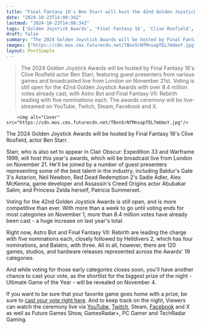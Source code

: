 ```yaml
---
title: "Final Fantasy 16's Ben Starr will host the 42nd Golden Joystick Awards, joined by guests from The Legend of Zelda, Baldur's Gate 3, and Assassin's Creed Origins"
date: "2024-10-23T14:00:34Z"
lastmod: "2024-10-23T14:00:34Z"
tags: ['Golden Joystick Awards', 'Final Fantasy 16', 'Clive Rosfield', 'Ben Starr', 'Clair Obscur: Expedition 33', 'Warframe 1999', "Baldur's Gate 3", 'Astarion', 'Neil Newbon', 'Red Dead Redemption 2', 'Sadie Adler', 'Alex McKenna', "Assassin's Creed Origins", 'Abubakar Salim', 'Princess Zelda', 'Patricia Summerset', 'Astro Bot', 'Final Fantasy VII: Rebirth', 'Helldivers 2', 'Balatro', 'Ultimate Game of the Year', 'YouTube', 'Twitch', 'Steam', 'Facebook', 'X']
draft: false
summary: "The 2024 Golden Joystick Awards will be hosted by Final Fantasy 16's Clive Rosfield actor Ben Starr, featuring guest presenters from various games and  broadcasted live from London on November 21st.  Voting is still open for the 42nd Golden Joystick Awards with over 8.4 million votes already cast, with Astro Bot and Final Fantasy VII: Rebirth leading with five nominations each. The awards ceremony will be live-streamed on YouTube, Twitch, Steam, Facebook and X."
images: ["https://cdn.mos.cms.futurecdn.net/TBxn5rNfMnsapTEL7mUmxY.jpg"]
layout: PostSimple
---
```

> The 2024 Golden Joystick Awards will be hosted by Final Fantasy 16's Clive Rosfield actor Ben Starr, featuring guest presenters from various games and  broadcasted live from London on November 21st.  Voting is still open for the 42nd Golden Joystick Awards with over 8.4 million votes already cast, with Astro Bot and Final Fantasy VII: Rebirth leading with five nominations each. The awards ceremony will be live-streamed on YouTube, Twitch, Steam, Facebook and X.


        <img alt="Cover" src="https://cdn.mos.cms.futurecdn.net/TBxn5rNfMnsapTEL7mUmxY.jpg"/>
        
The 2024 Golden Joystick Awards will be hosted by Final Fantasy 16's Clive Rosfield, actor Ben Starr.

Starr, who is also set to appear in Clair Obscur: Expedition 33 and Warframe 1999, will host this year's awards, which will be broadcast live from London on November 21. He'll be joined by a number of guest presenters representing some of the best talent in the industry, including Baldur's Gate 3's Astarion, Neil Newbon, Red Dead Redemption 2's Sadie Adler, Alex McKenna, game developer and Assassin's Creed Origins actor Abubakar Salim, and Princess Zelda herself, Patricia Summerset.

Voting for the 42nd Golden Joystick Awards is still open, and is more competitive than ever. With more than a week to go until voting ends for most categories on November 1, more than 8.4 million votes have already been cast - a huge increase on last year's total.

Right now, Astro Bot and Final Fantasy VII: Rebirth are leading the charge with five nominations each, closely followed by Helldivers 2, which has four nominations, and Balatro, with three. All in all, however, there are 120 games, studios, and hardware releases represented across the Awards' 19 categories. 

And while voting for those early categories closes soon, you'll have another chance to cast your vote, as the shortlist for the biggest prize of the night - Ultimate Game of the Year - will be revealed on November 4. 

If you want to be sure that your favorite game goes home with a prize, be sure to [cast your vote right here](https://www.gamesradar.com/goldenjoystickawards/). And to keep track on the night, Viewers can watch the ceremony live via [YouTube](https://www.youtube.com/@GamesRadar), [Twitch](https://www.twitch.tv/goldenjoystickawards), Steam, [Facebook](https://www.facebook.com/gamesradarplus/) and X as well as Future Games Show, GamesRadar+, PC Gamer and TechRadar Gaming.
        